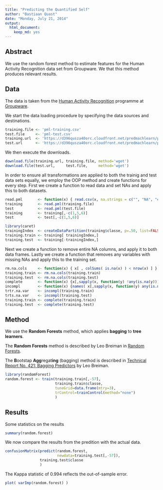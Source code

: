 ```yaml
---
title: "Predicting the Quantified Self"
author: "Bastiaan Quast"
date: "Monday, July 21, 2014"
output:
  html_document:
    keep_md: yes
---
```


## Abstract
We use the random forest method to estimate features for the Human Activity Recognition data set from Groupware. We that this method produces relevant results.


## Data
The data is taken from the [Human Activity Recognition](http://groupware.les.inf.puc-rio.br/har) programme at [Groupware](http://groupware.les.inf.puc-rio.br/).

We start the data loading procedure by specifying the data sources and destinations.
```r
training.file <- 'pml-training.csv'
test.file     <- 'pml-test.csv'
training.url  <- 'https://d396qusza40orc.cloudfront.net/predmachlearn/pml-training.csv'
test.url      <- 'https://d396qusza40orc.cloudfront.net/predmachlearn/pml-testing.csv'
```
We then execute the downloads.
```r
download.file(training.url, training.file, method='wget')
download.file(test.url,     test.file,     method='wget')
```
In order to ensure all transformations are applied to both the trainig and test data sets equally, we employ the OOP method and create functions for every step. First we create a function to read data and set NAs and apply this to both datasets.
```r
read.pml       <- function(x) { read.csv(x, na.strings = c("", "NA", "#DIV/0!") ) }
training       <- read.pml(training.file)
test           <- read.pml(test.file)
training       <- training[,-c(1,5,6)]
test           <- test[,-c(1,5,6)]
```

```r
library(caret)
trainingIndex  <- createDataPartition(training$classe, p=.50, list=FALSE)
training.train <- training[ trainingIndex,]
training.test  <- training[-trainingIndex,]
```

Next we create a function to remove entire NA columns, and apply it to both data frames. Lastly we create a function that removes any variables with missing NAs and apply this to the training set.
```r
rm.na.cols     <- function(x) { x[ , colSums( is.na(x) ) < nrow(x) ] }
training.train <- rm.na.cols(training.train)
training.test  <- rm.na.cols(training.test)
complete       <- function(x) {x[,sapply(x, function(y) !any(is.na(y)))] }
incompl        <- function(x) {names( x[,sapply(x, function(y) any(is.na(y)))] ) }
trtr.na.var    <- incompl(training.train)
trts.na.var    <- incompl(training.test)
training.train <- complete(training.train)
training.test  <- complete(training.test)
```

## Method
We use the **Random Forests** method, which applies **bagging** to **tree learners**.

The **Random Forests** method is described by Leo Breiman in [Random Forests](http://dx.doi.org/10.1023%2FA%3A1010933404324).

The **B**ootstap **Agg**regat**ing** (bagging) method is described in [Technical Report No. 421: Bagging Predictors](http://dx.doi.org/10.1007%2FBF00058655) by Leo Breiman.
```r
library(randomForest)
random.forest <- train(training.train[,-57],
                       training.train$classe,
                       tuneGrid=data.frame(mtry=3),
                       trControl=trainControl(method="none")
                       )
```


## Results
Some statistics on the results
```r
summary(random.forest)
```
We now compare the results from the predition with the actual data.
```r
confusionMatrix(predict(random.forest,
                        newdata=training.test[,-57]),
                training.test$classe
                )
```
The Kappa statistic of 0.994 reflects the out-of-sample error.

```r
plot( varImp(random.forest) )
```